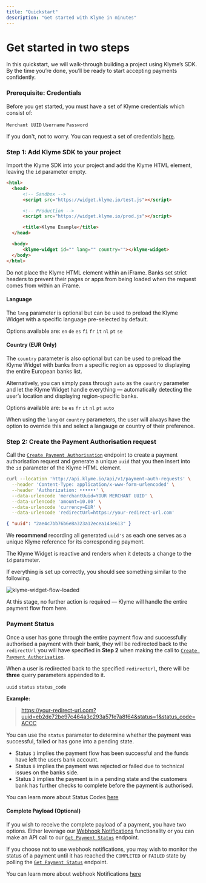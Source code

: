 ```yaml
---
title: "Quickstart"
description: "Get started with Klyme in minutes"
---
```


# Get started in two steps

In this quickstart, we will walk-through building a project using Klyme’s SDK. By the time you’re done, you’ll be ready to start accepting payments confidently.

### Prerequisite: Credentials
Before you get started, you must have a set of Klyme credentials which consist of:

`Merchant UUID` `Username` `Password`

If you don't, not to worry. You can request a set of credentials [here](https://klyme.io/contact/).

### Step 1: Add Klyme SDK to your project

Import the Klyme SDK into your project and add the Klyme HTML element, leaving the `id` parameter empty.

``` html index.html lines icon="html5"
<html>
  <head>
      <!-- Sandbox -->
      <script src="https://widget.klyme.io/test.js"></script>

      <!-- Production -->
      <script src="https://widget.klyme.io/prod.js"></script>

      <title>Klyme Example</title>
  </head>

  <body>
      <klyme-widget id="" lang="" country=""></klyme-widget>
  </body>
</html>
```

<Warning>Do not place the Klyme HTML element within an iFrame. Banks set strict headers to prevent their pages or apps from being loaded when the request comes from within an iFrame.</Warning> 

#### Language

The `lang` parameter is optional but can be used to preload the Klyme Widget with a specific language pre-selected by default.

Options available are: `en` `de` `es` `fi` `fr` `it` `nl` `pt` `se`

#### Country (EUR Only)

The `country` parameter is also optional but can be used to preload the Klyme Widget with banks from a specific region as opposed to displaying the entire European banks list.

Alternatively, you can simply pass through `auto` as the `country` parameter and let the Klyme Widget handle everything — automatically detecting the user’s location and displaying region-specific banks.

Options available are: `be` `es` `fr` `it` `nl` `pt` `auto`

<Tip>When using the `lang` or `country` parameters, the user will always have the option to override this and select a langauge or country of their preference.</Tip>

### Step 2: Create the Payment Authorisation request

Call the [`Create Payment Authorisation`](api-reference/endpoint/create) endpoint to create a payment authorisation request and generate a unique `uuid` that you then insert into the `id` parameter of the
Klyme HTML element.

```bash Request Example
curl --location 'http://api.klyme.io/api/v1/payment-auth-requests' \
  --header 'Content-Type: application/x-www-form-urlencoded' \
  --header 'Authorization: ••••••' \
  --data-urlencode 'merchantUuid=YOUR MERCHANT UUID' \
  --data-urlencode 'amount=10.00' \
  --data-urlencode 'currency=EUR' \
  --data-urlencode 'redirectUrl=https://your-redirect-url.com'
```

```json Response Example
{ "uuid": "2ae4c7bb76b6e8a323a12ecea143e613" }
```

We **recommend** recording all generated `uuid's` as each one serves as a unique Klyme reference for its corresponding payment.

<Tip>The Klyme Widget is reactive and renders when it detects a change to the `id` parameter.</Tip>

If everything is set up correctly, you should see something similar to the following.

![klyme-widget-flow-loaded](https://storage.googleapis.com/klyme-misc/klyme-widget-flow-loaded.png)

<Tip>At this stage, no further action is required — Klyme will handle the entire payment flow from here.</Tip>

### Payment Status

Once a user has gone through the entire payment flow and successfully authorised a payment with their bank, they will be redirected back to the
`redirectUrl` you will have specified in **Step 2** when making the call to [`Create Payment Authorisation`](api-reference/endpoint/create).

When a user is redirected back to the specified `redirectUrl`, there will be  **three** query parameters appended to it.

`uuid` `status` `status_code`

**Example:**

> https://your-redirect-url.com?uuid=eb2de72be97c464a3c293a57fe7a8f64&status=1&status_code=ACCC


You can use the `status` parameter to determine whether the payment was successful, failed or has gone into a pending state.

- Status `1` implies the payment flow has been successful and the funds have left the users bank account.
- Status `0` implies the payment was rejected or failed due to technical issues on the banks side.
- Status `2` implies the payment is in a pending state and the customers bank has further checks to complete before the payment is authorised.

<Tip>You can learn more about Status Codes [here](/essentials/status-codes)</Tip>

#### Complete Payload (Optional)

If you wish to receive the complete payload of a payment, you have two options. Either leverage our [Webhook Notifications](/configuration/webhook-notifications) functionality or you can make
an API call to our [`Get Payment Status`](api-reference/endpoint/get) endpoint.

If you choose not to use webhook notifications, you may wish to monitor the status of a payment until it has reached the `COMPLETED` or `FAILED` state by polling the [`Get Payment Status`](api-reference/endpoint/get) endpoint.

<Tip>You can learn more about webhook Notifications [here](/essentials/webhook-notifications)</Tip>